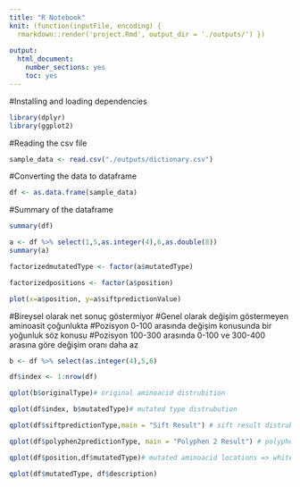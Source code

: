```yaml
---
title: "R Notebook"
knit: (function(inputFile, encoding) { 
  rmarkdown::render('project.Rmd', output_dir = './outputs/') })
  
output:
  html_document:
    number_sections: yes
    toc: yes
---
```


#Installing and loading dependencies

```r
library(dplyr)
library(ggplot2)
```

#Reading the csv file

```r
sample_data <- read.csv("./outputs/dictionary.csv") 
```

#Converting the data to dataframe

```r
df <- as.data.frame(sample_data) 
```

#Summary of the dataframe

```r
summary(df)
```

```r
a <- df %>% select(1,5,as.integer(4),6,as.double(8))
summary(a)
```

```r
factorizedmutatedType <- factor(a$mutatedType)

factorizedpositions <- factor(a$position)

plot(x=a$position, y=a$siftpredictionValue)
```

#Bireysel olarak net sonuç göstermiyor #Genel olarak değişim göstermeyen aminoasit çoğunlukta #Pozisyon 0-100 arasında değişim konusunda bir yoğunluk söz konusu #Pozisyon 100-300 arasında 0-100 ve 300-400 arasına göre değişim oranı daha az

```r

b <- df %>% select(as.integer(4),5,6)

df$index <- 1:nrow(df)

qplot(b$originalType)# original aminoacid distrubition

qplot(df$index, b$mutatedType)# mutated type distrubution

qplot(df$siftpredictionType,main = "Sift Result") # sift result distrubition

qplot(df$polyphen2predictionType, main = "Polyphen 2 Result") # polyphen 2 result distrubution

qplot(df$position,df$mutatedType)# mutated aminoacid locations => white spaces 

```
```r

qplot(df$mutatedType, df$description)
```


